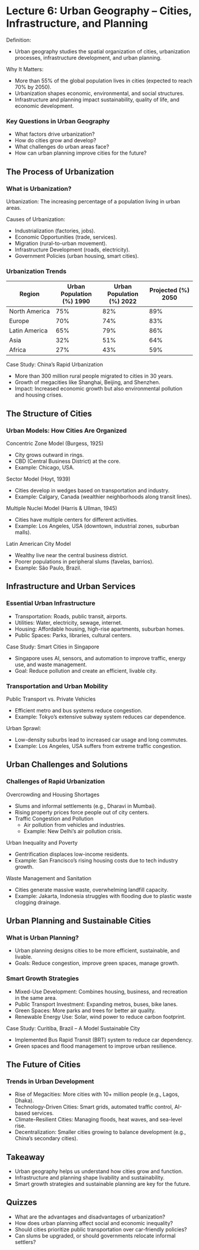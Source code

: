 # Lecture 6: Urban Geography – Cities, Infrastructure, and Planning

Definition:

-   Urban geography studies the spatial organization of cities, urbanization processes, infrastructure development, and urban planning.

Why It Matters:

-   More than 55% of the global population lives in cities (expected to reach 70% by 2050).
-   Urbanization shapes economic, environmental, and social structures.
-   Infrastructure and planning impact sustainability, quality of life, and economic development.

### Key Questions in Urban Geography

-   What factors drive urbanization?
-   How do cities grow and develop?
-   What challenges do urban areas face?
-   How can urban planning improve cities for the future?

## The Process of Urbanization

### What is Urbanization?

Urbanization: The increasing percentage of a population living in urban areas.

Causes of Urbanization:

-   Industrialization (factories, jobs).
-   Economic Opportunities (trade, services).
-   Migration (rural-to-urban movement).
-   Infrastructure Development (roads, electricity).
-   Government Policies (urban housing, smart cities).

### Urbanization Trends

| Region | Urban Population (%) 1990 | Urban Population (%) 2022 | Projected (%) 2050 |
|----|----|----|----|
| North America | 75% | 82% | 89% |
| Europe | 70% | 74% | 83% |
| Latin America | 65% | 79% | 86% |
| Asia | 32% | 51% | 64% |
| Africa | 27% | 43% | 59% |

Case Study: China's Rapid Urbanization

- More than 300 million rural people migrated to cities in 30 years.
- Growth of megacities like Shanghai, Beijing, and Shenzhen.
- Impact: Increased economic growth but also environmental pollution and housing crises.

## The Structure of Cities
### Urban Models: How Cities Are Organized

Concentric Zone Model (Burgess, 1925)

- City grows outward in rings.
- CBD (Central Business District) at the core.
- Example: Chicago, USA.

Sector Model (Hoyt, 1939)

- Cities develop in wedges based on transportation and industry.
- Example: Calgary, Canada (wealthier neighborhoods along transit lines).

Multiple Nuclei Model (Harris & Ullman, 1945)

- Cities have multiple centers for different activities.
- Example: Los Angeles, USA (downtown, industrial zones, suburban malls).

Latin American City Model

- Wealthy live near the central business district.
- Poorer populations in peripheral slums (favelas, barrios).
- Example: São Paulo, Brazil.

## Infrastructure and Urban Services
### Essential Urban Infrastructure

- Transportation: Roads, public transit, airports.
- Utilities: Water, electricity, sewage, internet.
- Housing: Affordable housing, high-rise apartments, suburban homes.
- Public Spaces: Parks, libraries, cultural centers.

Case Study: Smart Cities in Singapore

- Singapore uses AI, sensors, and automation to improve traffic, energy use, and waste management.
- Goal: Reduce pollution and create an efficient, livable city.

### Transportation and Urban Mobility

Public Transport vs. Private Vehicles

- Efficient metro and bus systems reduce congestion.
- Example: Tokyo’s extensive subway system reduces car dependence.

Urban Sprawl:

- Low-density suburbs lead to increased car usage and long commutes.
- Example: Los Angeles, USA suffers from extreme traffic congestion.

## Urban Challenges and Solutions
### Challenges of Rapid Urbanization

Overcrowding and Housing Shortages

- Slums and informal settlements (e.g., Dharavi in Mumbai).
- Rising property prices force people out of city centers.
- Traffic Congestion and Pollution
   - Air pollution from vehicles and industries.
   - Example: New Delhi’s air pollution crisis.

Urban Inequality and Poverty

- Gentrification displaces low-income residents.
- Example: San Francisco’s rising housing costs due to tech industry growth.

Waste Management and Sanitation

- Cities generate massive waste, overwhelming landfill capacity.
- Example: Jakarta, Indonesia struggles with flooding due to plastic waste clogging drainage.

## Urban Planning and Sustainable Cities
### What is Urban Planning?

- Urban planning designs cities to be more efficient, sustainable, and livable.
- Goals: Reduce congestion, improve green spaces, manage growth.

### Smart Growth Strategies

- Mixed-Use Development: Combines housing, business, and recreation in the same area.
- Public Transport Investment: Expanding metros, buses, bike lanes.
- Green Spaces: More parks and trees for better air quality.
- Renewable Energy Use: Solar, wind power to reduce carbon footprint.

Case Study: Curitiba, Brazil – A Model Sustainable City

- Implemented Bus Rapid Transit (BRT) system to reduce car dependency.
- Green spaces and flood management to improve urban resilience.

## The Future of Cities
### Trends in Urban Development

- Rise of Megacities: More cities with 10+ million people (e.g., Lagos, Dhaka).
- Technology-Driven Cities: Smart grids, automated traffic control, AI-based services.
- Climate-Resilient Cities: Managing floods, heat waves, and sea-level rise.
- Decentralization: Smaller cities growing to balance development (e.g., China's secondary cities).

## Takeaway

- Urban geography helps us understand how cities grow and function.
- Infrastructure and planning shape livability and sustainability.
- Smart growth strategies and sustainable planning are key for the future.

## Quizzes

- What are the advantages and disadvantages of urbanization?
- How does urban planning affect social and economic inequality?
- Should cities prioritize public transportation over car-friendly policies?
- Can slums be upgraded, or should governments relocate informal settlers?